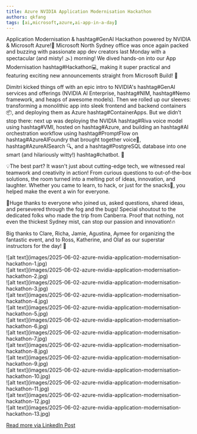 ```yaml
---
title: Azure NVIDIA Application Modernisation Hackathon
authors: qkfang
tags: [ai,microsoft,azure,ai-app-in-a-day]
---
```


Application Modernisation & hashtag#GenAI Hackathon powered by NVIDIA & Microsoft Azure!🚀 Microsoft North Sydney office was once again packed and buzzing with passionate app dev creators last Monday with a spectacular (and misty! 🌫️) morning! We dived hands-on into our App Modernisation hashtag#Hackathon💻, making it super practical and featuring exciting new announcements straight from Microsoft Build! 📣

Dimitri kicked things off with an epic intro to NVIDIA's hashtag#GenAI services and offerings (NVIDIA AI Enterprise, hashtag#NIM, hashtag#Nemo framework, and heaps of awesome models). Then we rolled up our sleeves: transforming a monolithic app into sleek frontend and backend containers📦, and deploying them as Azure hashtag#ContainerApps. But we didn’t stop there: next up was deploying the NVIDIA hashtag#Riva voice model using hashtag#VMI, hosted on hashtag#Azure, and building an hashtag#AI orchestration workflow using hashtag#PromptFlow on hashtag#AzureAIFoundry that brought together voice🎤, hashtag#AzureAISearch 🔍, and a hashtag#PostgreSQL database into one smart (and hilariously witty!) hashtag#chatbot. 🤖

💡The best part? It wasn't just about cutting-edge tech, we witnessed real teamwork and creativity in action! From curious questions to out-of-the-box solutions, the room turned into a melting pot of ideas, innovation, and laughter. Whether you came to learn, to hack, or just for the snacks🍪, you helped make the event a win for everyone.

🎉Huge thanks to everyone who joined us, asked questions, shared ideas, and persevered through the fog and the bugs! Special shoutout to the dedicated folks who made the trip from Canberra. Proof that nothing, not even the thickest Sydney mist, can stop our passion and innovation!🔥

Big thanks to Clare, Richa, Jamie, Agustina, Aymee for organizing the fantastic event, and to Ross, Katherine, and Olaf as our superstar instructors for the day! 🌟

<div className="img-grid">
  <div className="img-item">
    ![alt text](images/2025-06-02-azure-nvidia-application-modernisation-hackathon-1.jpg)
  </div>
  <div className="img-item">
    ![alt text](images/2025-06-02-azure-nvidia-application-modernisation-hackathon-2.jpg)
  </div>
  <div className="img-item">
    ![alt text](images/2025-06-02-azure-nvidia-application-modernisation-hackathon-3.jpg)
  </div>
  <div className="img-item">
    ![alt text](images/2025-06-02-azure-nvidia-application-modernisation-hackathon-4.jpg)
  </div>
  <div className="img-item">
    ![alt text](images/2025-06-02-azure-nvidia-application-modernisation-hackathon-5.jpg)
  </div>
  <div className="img-item">
    ![alt text](images/2025-06-02-azure-nvidia-application-modernisation-hackathon-6.jpg)
  </div>
  <div className="img-item">
    ![alt text](images/2025-06-02-azure-nvidia-application-modernisation-hackathon-7.jpg)
  </div>
  <div className="img-item">
    ![alt text](images/2025-06-02-azure-nvidia-application-modernisation-hackathon-8.jpg)
  </div>
  <div className="img-item">
    ![alt text](images/2025-06-02-azure-nvidia-application-modernisation-hackathon-9.jpg)
  </div>
  <div className="img-item">
    ![alt text](images/2025-06-02-azure-nvidia-application-modernisation-hackathon-10.jpg)
  </div>
  <div className="img-item">
    ![alt text](images/2025-06-02-azure-nvidia-application-modernisation-hackathon-11.jpg)
  </div>
  <div className="img-item">
    ![alt text](images/2025-06-02-azure-nvidia-application-modernisation-hackathon-12.jpg)
  </div>
  <div className="img-item">
    ![alt text](images/2025-06-02-azure-nvidia-application-modernisation-hackathon-13.jpg)
  </div>
</div>

<a href="https://www.linkedin.com/posts/qkfang_genai-hackathon-genai-activity-7336991473579544576-4TxS" target="_blank">Read more via LinkedIn Post</a>
